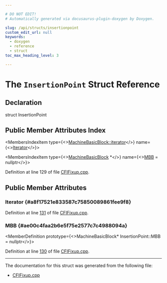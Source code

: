 ```yaml
---

# DO NOT EDIT!
# Automatically generated via docusaurus-plugin-doxygen by Doxygen.

slug: /api/structs/insertionpoint
custom_edit_url: null
keywords:
  - doxygen
  - reference
  - struct
toc_max_heading_level: 3

---
```





# The `InsertionPoint` Struct Reference

<DoxygenPage pluginConfig={pluginConfig}>



## Declaration

<CodeBlock>struct InsertionPoint</CodeBlock>

## Public Member Attributes Index

<MembersIndex>

<MembersIndexItem
  type={<><a href="/docs/api/classes/llvm/machinebasicblock/#ae34c996b58df9b9ce6695a0c8b70c533">MachineBasicBlock::iterator</a></>}
  name={<><a href="#a8f17521e833587c75850089861fee9f8">Iterator</a></>}>
</MembersIndexItem>

<MembersIndexItem
  type={<><a href="/docs/api/classes/llvm/machinebasicblock">MachineBasicBlock</a> &#42;</>}
  name={<><a href="#ae00c4faa2b6e5f75e2577c7c4988094a">MBB</a> = nullptr</>}>
</MembersIndexItem>

</MembersIndex>


Definition at line 129 of file <a href="/docs/api/files/lib/lib/codegen/cfifixup-cpp">CFIFixup.cpp</a>.

<SectionDefinition>

## Public Member Attributes

### Iterator {#a8f17521e833587c75850089861fee9f8}

<MemberDefinition
  prototype="MachineBasicBlock::iterator InsertionPoint::Iterator">

Definition at line <a href="/docs/api/files/lib/lib/codegen/cfifixup-cpp/#l00131">131</a> of file <a href="/docs/api/files/lib/lib/codegen/cfifixup-cpp">CFIFixup.cpp</a>.
</MemberDefinition>

### MBB {#ae00c4faa2b6e5f75e2577c7c4988094a}

<MemberDefinition
  prototype={<>MachineBasicBlock&#42; InsertionPoint::MBB = nullptr</>}>

Definition at line <a href="/docs/api/files/lib/lib/codegen/cfifixup-cpp/#l00130">130</a> of file <a href="/docs/api/files/lib/lib/codegen/cfifixup-cpp">CFIFixup.cpp</a>.
</MemberDefinition>

</SectionDefinition>

<hr/>

The documentation for this struct was generated from the following file:

<ul>
<li><a href="/docs/api/files/lib/lib/codegen/cfifixup-cpp">CFIFixup.cpp</a></li>
</ul>

</DoxygenPage>
